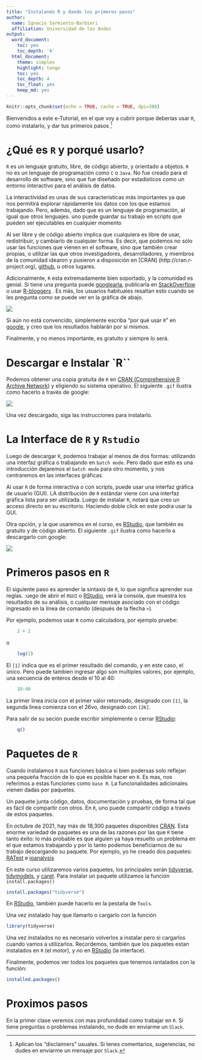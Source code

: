 ```yaml
---
title: "Instalando R y dando los primeros pasos"
author:
  name: Ignacio Sarmiento-Barbieri
  affiliation: Universidad de los Andes
output:
  word_document:
    toc: yes
    toc_depth: '4'
  html_document:
    theme: simplex
    highlight: tango
    toc: yes
    toc_depth: 4
    toc_float: yes
    keep_md: yes
---
```


```r
knitr::opts_chunk$set(echo = TRUE, cache = TRUE, dpi=300)
```



Bienvenidos a este e-Tutorial, en el que voy a cubrir porque deberías usar `R`, como instalarlo, y dar tus primeros pasos
[^fn-1] 


[^fn-1]: Aplican los "disclaimers" usuales. Si tenes comentarios, sugerencias, no dudes en enviarme un mensaje por `Slack`.

# ¿Qué es `R` y porqué usarlo?


`R` es un lenguaje gratuito, libre, de código abierto, y orientado a objetos. `R` no es un lenguaje de programación como `C` o `Java`. No fue creado para el desarrollo de software, sino que fue diseñado por estadísticos como un entorno interactivo para el análisis de datos. 


La interactividad es unas de sus características más importantes ya que nos permitirá explorar rápidamente los datos con los que estamos trabajando. Pero, además, dado que es un lenguaje de programación, al igual que otros lenguajes. uno puede guardar su trabajo en scripts que pueden ser ejecutables en cualquier momento
 
Al ser libre y de código abierto implica que cualquiera es libre de usar, redistribuir, y cambiarlo de cualquier forma. Es decir, que podemos no sólo usar las funciones que vienen en el software, sino que también crear propias, o utilizar las que otros investigadores, desarrolladores, y miembros de la comunidad idearon y pusieron a disposición en [CRAN] (http://cran.r-project.org), [github]( https://github.com/), u otros lugares.

Adicionalmente, `R`  esta extremadamente bien soportado, y la comunidad es genial. Si tiene una pregunta puede [googlearla](<http://www.google.com>), publicarla en [StackOverflow](<http://stackoverflow.com/>) o usar [R-bloggers ](<http://www.r-bloggers.com/>) . Es más, los usuarios habituales resaltan esto cuando se les pregunta como se puede ver en la gráfica de abajo.

![](aux/Rbest.png)

Si aún no está convencido, simplemente escriba "por qué usar `R`" en [google](<http://www.google.com>), y creo que los resultados hablarán por sí mismos. 

Finalmente, y no menos importante, es gratuito y siempre lo será.







# Descargar e Instalar `R``

Podemos obtener una copia gratuita de `R` en [CRAN (Comprehensive R Archive Network)](<http://cran.r-project.org>) y eligiendo su sistema operativo. El siguiente  `.gif` ilustra como hacerlo a través de google:


![](aux/Download_R.gif)

Una vez descargado, siga las instrucciones para instalarlo.



# La Interface de `R` y `Rstudio`

Luego de descargar `R`, podemos trabajar al menos de dos formas: utilizando una interfaz gráfica o trabajando en `batch mode`. Pero dado que esto es una introducción dejaremos el `batch mode` para otro momento, y nos centraremos en las interfaces gráficas.  

Al usar `R` de forma interactiva o con scripts, puede usar una interfaz gráfica de usuario (GUI). LA distribución de `R` estándar viene con una interfaz gráfica lista para ser utilizada. Luego de instalar `R`, notará que creo un  acceso directo en su escritorio. Haciendo doble click en este podra usar la GUI.

Otra opción, y la que usaremos en el curso, es [RStudio](https://www.rstudio.com/), que también es gratuito y de código abierto. El siguiente  `.gif` ilustra como hacerlo a descargarlo con google:




![](aux/Download_Rstudio.gif)

# Primeros pasos en `R`

El siguiente paso es aprender la sintaxis de `R`, lo que significa aprender sus reglas. :uego de abrir el `RGUI` o [RStudio](https://www.rstudio.com/), verá la consola, que muestra los resultados de su análisis, o cualquier mensaje asociado con el código  ingresado en la línea de comando (después de la flecha `>`).

Por ejemplo, podemos usar `R` como calculadora, por ejemplo pruebe:



```r
    2 + 2
```   

o

```r
    log(1)
```   

El `[1]` indica que es el primer resultado del comando, y en este caso, el ùnico. Pero puede tambien ingresar algo son multiples valores, por ejemplo, una secuencia de enteros desde el 10 al 40:

 
```r
    10:40
```   

La primer linea inicia con el primer valor retornado, designado con `[1]`, la segunda linea comienza con el 26vo, designado con `[26]`.


Para salir de su seción puede escribir simplemente o cerrar [RStudio](https://www.rstudio.com/):

```r
    q()
```


# Paquetes de `R`

Cuando instalamos `R` sus funciones básica si bien podersas solo reflejan una pequeña fracción de lo que es posible hacer en `R`. Es mas, nos referimos a estas funciones como `base R`. La funcionalidades adicionales vienen dadas por paquetes.

Un paquete junta código, datos, documentación y pruebas, de forma tal que es fácil de compartir con otros. En `R`, uno puede compartir código a través de estos paquetes. 

En octubre de 2021, hay más de 18,300 paquetes disponibles [CRAN](<http://cran.r-project.org>). Esta enorme variedad de paquetes es una de las razones por las que `R` tiene tanto éxito: lo más probable es que alguien ya haya resuelto un problema en el que estamos trabajando y por lo tanto podemos beneficiarnos de su trabajo descargando su paquete. Por ejemplo, yo he creado dos paquetes: [RATest](https://cran.r-project.org/web/packages/RATest/index.html) e [ioanalysis](https://cran.r-project.org/web/packages/ioanalysis/)

En este curso utilizaremos varios paquetes, los principales serán [tidyverse](https://www.tidyverse.org/), [tidymodels](https://www.tidymodels.org/), y [caret](https://cran.r-project.org/web/packages/caret/index.html). Para instalar un paquete utilizamos la función `install.packages()`

```r
install.packages("tidyverse")
```

En [RStudio](https://www.rstudio.com/), también puede hacerlo en la pestaña de `Tools`. 

Una vez instalado hay que llamarlo o cargarlo con la función

```r
library(tidyverse)
```

Una vez instalados no es necesario volverlos a instalar pero si cargarlos cuando vamos a utilizarlos. Recordemos, también que los paquetes estan instalados en `R` (el motor), y no en [RStudio](https://www.rstudio.com/) (la interface).

Finalmente, podemos ver todos los paquetes que tenemos isntalados con la función:
```r
installed.packages()
```


# Proximos pasos

En la primer clase veremos con mas profundidad como trabajar en `R`. Si tiene preguntas o problemas instalando, no dude en enviarme un `Slack`.


